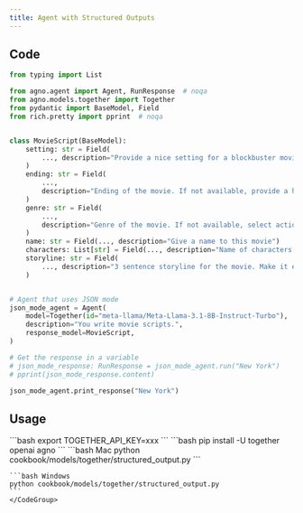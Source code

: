 ```yaml
---
title: Agent with Structured Outputs
---
```


## Code

```python cookbook/models/together/structured_output.py
from typing import List

from agno.agent import Agent, RunResponse  # noqa
from agno.models.together import Together
from pydantic import BaseModel, Field
from rich.pretty import pprint  # noqa


class MovieScript(BaseModel):
    setting: str = Field(
        ..., description="Provide a nice setting for a blockbuster movie."
    )
    ending: str = Field(
        ...,
        description="Ending of the movie. If not available, provide a happy ending.",
    )
    genre: str = Field(
        ...,
        description="Genre of the movie. If not available, select action, thriller or romantic comedy.",
    )
    name: str = Field(..., description="Give a name to this movie")
    characters: List[str] = Field(..., description="Name of characters for this movie.")
    storyline: str = Field(
        ..., description="3 sentence storyline for the movie. Make it exciting!"
    )


# Agent that uses JSON mode
json_mode_agent = Agent(
    model=Together(id="meta-llama/Meta-Llama-3.1-8B-Instruct-Turbo"),
    description="You write movie scripts.",
    response_model=MovieScript,
)

# Get the response in a variable
# json_mode_response: RunResponse = json_mode_agent.run("New York")
# pprint(json_mode_response.content)

json_mode_agent.print_response("New York")
```

## Usage

<Steps>
  <Snippet file="create-venv-step.mdx" />

  <Step title="Set your API key">
    ```bash
    export TOGETHER_API_KEY=xxx
    ```
  </Step>

  <Step title="Install libraries">
    ```bash
    pip install -U together openai agno
    ```
  </Step>

  <Step title="Run Agent">
    <CodeGroup>
    ```bash Mac
    python cookbook/models/together/structured_output.py
    ```

    ```bash Windows
    python cookbook/models/together/structured_output.py
    ```
    </CodeGroup>
  </Step>
</Steps>
